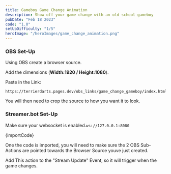 ```yaml
---
title: Gameboy Game Change Animation
description: Show off your game change with an old school gameboy
pubDate: "Feb 18 2023"
code: "1.0"
setUpDifficulty: "1/5"
heroImage: "/heroImages/game_change_animation.png"
---
```



### OBS Set-Up

Using OBS create a browser source.

Add the dimensions (**Width:1920 / Height:1080**).

Paste in the Link:

```
https://terrierdarts.pages.dev/obs_links/game_change_gameboy/index.html
```

You will then need to crop the source to how you want it to look.

### Streamer.bot Set-Up

Make sure your websocket is enabled.`ws://127.0.0.1:8080`

<CopyButton>
{importCode}
</CopyButton>

One the code is imported, you will need to make sure the 2 OBS Sub-Actions are pointed towards the Browser Source youve just created.

Add This action to the "Stream Update" Event, so it will trigger when the game changes.



